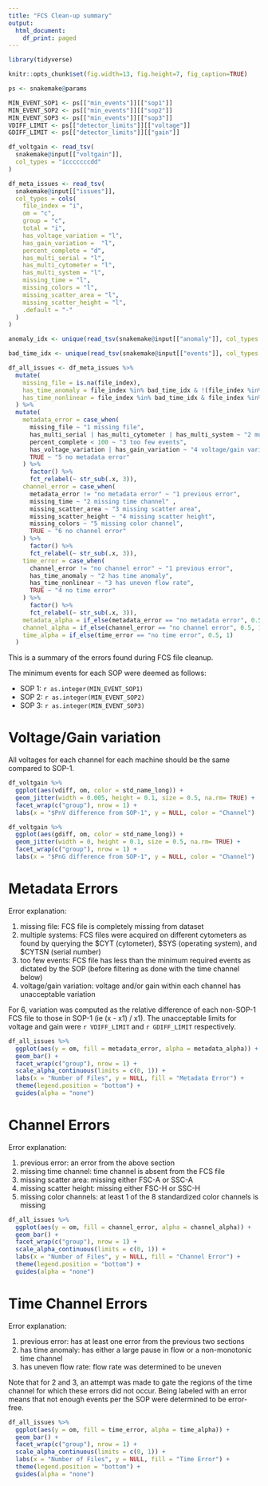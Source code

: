 ```yaml
---
title: "FCS Clean-up summary"
output:
  html_document:
    df_print: paged
---
```


```r
library(tidyverse)

knitr::opts_chunk$set(fig.width=13, fig.height=7, fig_caption=TRUE)

ps <- snakemake@params

MIN_EVENT_SOP1 <- ps[["min_events"]][["sop1"]]
MIN_EVENT_SOP2 <- ps[["min_events"]][["sop2"]]
MIN_EVENT_SOP3 <- ps[["min_events"]][["sop3"]]
VDIFF_LIMIT <- ps[["detector_limits"]][["voltage"]]
GDIFF_LIMIT <- ps[["detector_limits"]][["gain"]]

df_voltgain <- read_tsv(
  snakemake@input[["voltgain"]],
  col_types = "icccccccdd"
)

df_meta_issues <- read_tsv(
  snakemake@input[["issues"]],
  col_types = cols(
    file_index = "i",
    om = "c",
    group = "c",
    total = "i",
    has_voltage_variation = "l",
    has_gain_variation =  "l",
    percent_complete = "d",
    has_multi_serial = "l",
    has_multi_cytometer = "l",
    has_multi_system = "l",
    missing_time = "l",
    missing_colors = "l",
    missing_scatter_area = "l",
    missing_scatter_height = "l",
    .default = "-"
  )
)

anomaly_idx <- unique(read_tsv(snakemake@input[["anomaly"]], col_types = "i---")[[1]])

bad_time_idx <- unique(read_tsv(snakemake@input[["events"]], col_types = "i--")[[1]])

df_all_issues <- df_meta_issues %>%
  mutate(
    missing_file = is.na(file_index),
    has_time_anomaly = file_index %in% bad_time_idx & !(file_index %in% anomaly_idx),
    has_time_nonlinear = file_index %in% bad_time_idx & file_index %in% anomaly_idx
  ) %>%
  mutate(
    metadata_error = case_when(
      missing_file ~ "1 missing file",
      has_multi_serial | has_multi_cytometer | has_multi_system ~ "2 muliple systems",
      percent_complete < 100 ~ "3 too few events",
      has_voltage_variation | has_gain_variation ~ "4 voltage/gain variation",
      TRUE ~ "5 no metadata error"
    ) %>%
      factor() %>%
      fct_relabel(~ str_sub(.x, 3)),
    channel_error = case_when(
      metadata_error != "no metadata error" ~ "1 previous error",
      missing_time ~ "2 missing time channel" ,
      missing_scatter_area ~ "3 missing scatter area",
      missing_scatter_height ~ "4 missing scatter height",
      missing_colors ~ "5 missing color channel",
      TRUE ~ "6 no channel error"
    ) %>%
      factor() %>%
      fct_relabel(~ str_sub(.x, 3)),
    time_error = case_when(
      channel_error != "no channel error" ~ "1 previous error",
      has_time_anomaly ~ "2 has time anomaly",
      has_time_nonlinear ~ "3 has uneven flow rate",
      TRUE ~ "4 no time error"
    ) %>%
      factor() %>%
      fct_relabel(~ str_sub(.x, 3)),
    metadata_alpha = if_else(metadata_error == "no metadata error", 0.5, 1),
    channel_alpha = if_else(channel_error == "no channel error", 0.5, 1),
    time_alpha = if_else(time_error == "no time error", 0.5, 1)
  )
```

This is a summary of the errors found during FCS file cleanup.

The minimum events for each SOP were deemed as follows:

* SOP 1: `r as.integer(MIN_EVENT_SOP1)`
* SOP 2: `r as.integer(MIN_EVENT_SOP2)`
* SOP 3: `r as.integer(MIN_EVENT_SOP3)`

# Voltage/Gain variation

All voltages for each channel for each machine should be the same compared to
SOP-1.

```r
df_voltgain %>%
  ggplot(aes(vdiff, om, color = std_name_long)) +
  geom_jitter(width = 0.005, height = 0.1, size = 0.5, na.rm= TRUE) +
  facet_wrap(c("group"), nrow = 1) +
  labs(x = "$PnV difference from SOP-1", y = NULL, color = "Channel")

df_voltgain %>%
  ggplot(aes(gdiff, om, color = std_name_long)) +
  geom_jitter(width = 0, height = 0.1, size = 0.5, na.rm= TRUE) +
  facet_wrap(c("group"), nrow = 1) +
  labs(x = "$PnG difference from SOP-1", y = NULL, color = "Channel")
```

# Metadata Errors

Error explanation:

1. missing file: FCS file is completely missing from dataset
2. multiple systems: FCS files were acquired on different cytometers as found by
   querying the $CYT (cytometer), $SYS (operating system), and $CYTSN (serial
   number)
3. too few events: FCS file has less than the minimum required events as
   dictated by the SOP (before filtering as done with the time channel below)
4. voltage/gain variation: voltage and/or gain within each channel has
   unacceptable variation
   
For 6, variation was computed as the relative difference of each non-SOP-1 FCS
file to those in SOP-1 (ie (x - x1) / x1). The unacceptable limits for voltage
and gain were `r VDIFF_LIMIT` and `r GDIFF_LIMIT` respectively.

```r
df_all_issues %>%
  ggplot(aes(y = om, fill = metadata_error, alpha = metadata_alpha)) +
  geom_bar() +
  facet_wrap(c("group"), nrow = 1) +
  scale_alpha_continuous(limits = c(0, 1)) +
  labs(x = "Number of Files", y = NULL, fill = "Metadata Error") +
  theme(legend.position = "bottom") +
  guides(alpha = "none")
```

# Channel Errors

Error explanation:

1. previous error: an error from the above section
2. missing time channel: time channel is absent from the FCS file
3. missing scatter area: missing either FSC-A or SSC-A
4. missing scatter height: missing either FSC-H or SSC-H
5. missing color channels: at least 1 of the 8 standardized color channels is
   missing
   
```r
df_all_issues %>%
  ggplot(aes(y = om, fill = channel_error, alpha = channel_alpha)) +
  geom_bar() +
  facet_wrap(c("group"), nrow = 1) +
  scale_alpha_continuous(limits = c(0, 1)) +
  labs(x = "Number of Files", y = NULL, fill = "Channel Error") +
  theme(legend.position = "bottom") +
  guides(alpha = "none")
```

# Time Channel Errors

Error explanation:

1. previous error: has at least one error from the previous two sections
2. has time anomaly: has either a large pause in flow or a non-monotonic time
   channel
3. has uneven flow rate: flow rate was determined to be uneven

Note that for 2 and 3, an attempt was made to gate the regions of the time
channel for which these errors did not occur. Being labeled with an error means
that not enough events per the SOP were determined to be error-free.

```r
df_all_issues %>%
  ggplot(aes(y = om, fill = time_error, alpha = time_alpha)) +
  geom_bar() +
  facet_wrap(c("group"), nrow = 1) +
  scale_alpha_continuous(limits = c(0, 1)) +
  labs(x = "Number of Files", y = NULL, fill = "Time Error") +
  theme(legend.position = "bottom") +
  guides(alpha = "none")
```
